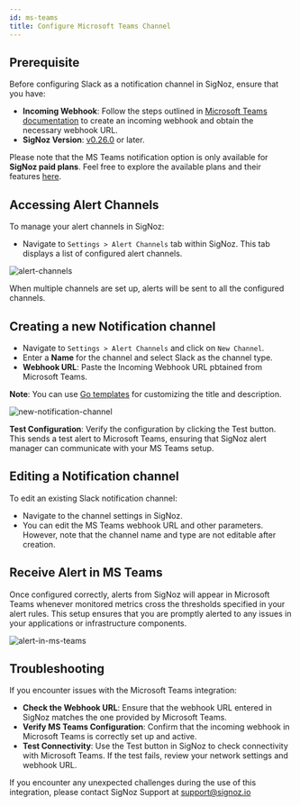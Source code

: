 ```yaml
---
id: ms-teams
title: Configure Microsoft Teams Channel
---
```


## Prerequisite

Before configuring Slack as a notification channel in SigNoz, ensure that you have:
- **Incoming Webhook**: Follow the steps outlined in [ Microsoft Teams documentation](https://docs.microsoft.com/en-us/microsoftteams/platform/webhooks-and-connectors/how-to/add-incoming-webhook) to create an incoming webhook and obtain the necessary webhook URL.
- **SigNoz Version**: [v0.26.0](https://github.com/SigNoz/signoz/releases/tag/v0.26.0) or later.

<Admonition type="info">

Please note that the MS Teams notification option is only available for **SigNoz paid plans**. 
Feel free to explore the available plans and their features [here](https://signoz.io/pricing/).


</Admonition>

## Accessing Alert Channels

To manage your alert channels in SigNoz:

- Navigate to `Settings > Alert Channels` tab within SigNoz. This tab displays a list of configured alert channels.

![alert-channels](/img/docs/alert-channels.webp)

<Admonition type="info">

When multiple channels are set up, alerts will be sent to all the configured channels.

</Admonition>

## Creating a new Notification channel

- Navigate to `Settings > Alert Channels` and click on `New Channel`.
- Enter a **Name** for the channel and select Slack as the channel type.
- **Webhook URL**: Paste the Incoming Webhook URL pbtained from Microsoft Teams.

**Note**: You can use [Go templates](https://prometheus.io/docs/alerting/latest/notifications/) for customizing the title and description.

![new-notification-channel](/img/docs/ms-teams-new-channel.webp)


**Test Configuration**: 
Verify the configuration by clicking the Test button. This sends a test alert to Microsoft Teams, ensuring that SigNoz alert manager can communicate with your MS Teams setup.

## Editing a Notification channel 

To edit an existing Slack notification channel:
- Navigate to the channel settings in SigNoz.
- You can edit the MS Teams webhook URL and other parameters. However, note that the channel name and type are not editable after creation.


## Receive Alert in MS Teams
Once configured correctly, alerts from SigNoz will appear in Microsoft Teams whenever monitored metrics cross the thresholds specified in your alert rules. This setup ensures that you are promptly alerted to any issues in your applications or infrastructure components.

![alert-in-ms-teams](/img/docs/alert-in-ms-teams.webp)

## Troubleshooting
If you encounter issues with the Microsoft Teams integration:

- **Check the Webhook URL**: Ensure that the webhook URL entered in SigNoz matches the one provided by Microsoft Teams.
- **Verify MS Teams Configuration**: Confirm that the incoming webhook in Microsoft Teams is correctly set up and active.
- **Test Connectivity**: Use the Test button in SigNoz to check connectivity with Microsoft Teams. If the test fails, review your network settings and webhook URL.

<Admonition type="tip">

If you encounter any unexpected challenges during the use of this integration, please contact SigNoz Support at support@signoz.io

</Admonition>